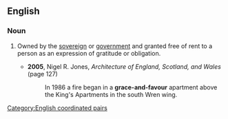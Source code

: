 ==English==
{{wikipedia}}

===Noun===
{{en-noun|-}}

# {{lb|en|British|as a modifier to a form of accommodation}} Owned by the [[sovereign]] or [[government]] and granted free of rent to a person as an expression of gratitude or obligation.
#* '''2005''', Nigel R. Jones, ''Architecture of England, Scotland, and Wales'' (page 127)
#*: In 1986 a fire began in a '''grace-and-favour''' apartment above the King's Apartments in the south Wren wing.

[[Category:English coordinated pairs]]
